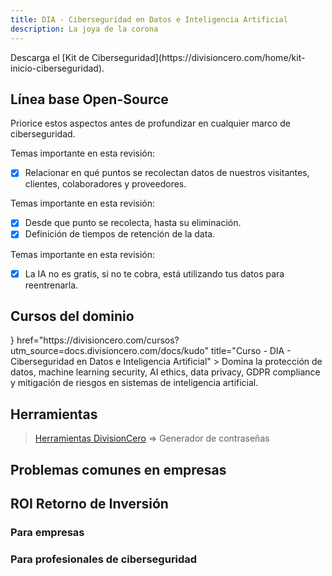```yaml
---
title: DIA - Ciberseguridad en Datos e Inteligencia Artificial
description: La joya de la corona
---
```



<Callout title="Quieres aprender más?">
  Descarga el [Kit de Ciberseguridad](https://divisioncero.com/home/kit-inicio-ciberseguridad).
</Callout>


## Línea base Open-Source

Priorice estos aspectos antes de profundizar en cualquier marco de ciberseguridad.

<Accordions type="single">
  <Accordion title="1. Inventario de puntos de obtención de datos.">
  
  Temas importante en esta revisión:

  - [X] Relacionar en qué puntos se recolectan datos de nuestros visitantes, clientes, colaboradores y proveedores.
  
  </Accordion>
</Accordions>

<Accordions type="single">
  <Accordion title="2. Diagramar el ciclo de vida del dato del negocio.">
  
  Temas importante en esta revisión:

  - [X] Desde que punto se recolecta, hasta su eliminación.
  - [X] Definición de tiempos de retención de la data.

  </Accordion>
</Accordions>

<Accordions type="single">
  <Accordion title="3. Usar IA sin uso de datos para reentranamiento.">
  
  Temas importante en esta revisión:

  - [X] La IA no es gratis, si no te cobra, está utilizando tus datos para reentrenarla.
  
  </Accordion>
</Accordions>


## Cursos del dominio

<Cards>
  <Card
    icon={<GraduationCap />}
    href="https://divisioncero.com/cursos?utm_source=docs.divisioncero.com/docs/kudo"
    title="Curso - DIA - Ciberseguridad en Datos e Inteligencia Artificial"
  >
    Domina la protección de datos, machine learning security, AI ethics, data privacy, GDPR compliance y mitigación de riesgos en sistemas de inteligencia artificial.
  </Card>
</Cards>


## Herramientas

> [Herramientas DivisionCero](https://divisioncero.com/herramientas?utm_source=docs.divisioncero.com/docs/kudo) => Generador de contraseñas


## Problemas comunes en empresas

<Callout title="Creen que la IA es agregar un chat de atención al cliente con IA." type="warning"></Callout>
<Callout title="Deslumbramiento desmesurado sobre la IA, sin dimensionar si aporta o no valor al negocio." type="warning"></Callout>
<Callout title="Tratan los datos de clientes y colaboradores como si fuera un power point." type="warning"></Callout>


## ROI Retorno de Inversión

### Para empresas

<Callout title="Implemente IA que se vea el beneficio en el negocio."></Callout>
<Callout title="Proteja la joya de la corona de su negocio."></Callout>
<Callout title="Aumente la productividad con IA."></Callout>

### Para profesionales de ciberseguridad

<Callout title="Identifique vulnerabilidades y riesgos en la IA." type="success"></Callout>
<Callout title="Aumenta la protección de tus responsabilidades con IA." type="success"></Callout>
<Callout title="Mejore su óptica para remediar vulnerabilidades y mitigar riesgos con IA." type="success"></Callout>